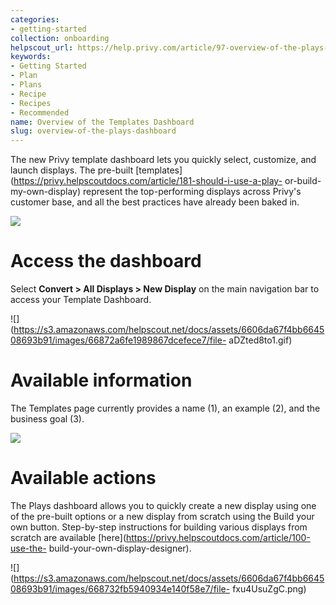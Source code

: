 ```yaml
---
categories:
- getting-started
collection: onboarding
helpscout_url: https://help.privy.com/article/97-overview-of-the-plays-dashboard
keywords:
- Getting Started
- Plan
- Plans
- Recipe
- Recipes
- Recommended
name: Overview of the Templates Dashboard
slug: overview-of-the-plays-dashboard
---
```

The new Privy template dashboard lets you quickly select, customize, and
launch displays. The pre-built
[templates](https://privy.helpscoutdocs.com/article/181-should-i-use-a-play-
or-build-my-own-display) represent the top-performing displays across Privy's
customer base, and all the best practices have already been baked in.

![](https://s3.amazonaws.com/helpscout.net/docs/assets/6606da67f4bb664508693b91/images/668725875173914f806c29c2/file-O6WlnbNjMx.png)

# Access the dashboard

Select **Convert > All Displays > New Display** on the main navigation bar to
access your Template Dashboard.

![](https://s3.amazonaws.com/helpscout.net/docs/assets/6606da67f4bb664508693b91/images/66872a6fe1989867dcefece7/file-
aDZted8to1.gif)

# Available information

The Templates page currently provides a name (1), an example (2), and the
business goal (3).

![](https://s3.amazonaws.com/helpscout.net/docs/assets/6606da67f4bb664508693b91/images/667c6091e1989867dcefe6f0/file-0riGYP2gre.png)

# Available actions

The Plays dashboard allows you to quickly create a new display using one of
the pre-built options or a new display from scratch using the Build your own
button. Step-by-step instructions for building various displays from scratch
are available [here](https://privy.helpscoutdocs.com/article/100-use-the-
build-your-own-display-designer).

![](https://s3.amazonaws.com/helpscout.net/docs/assets/6606da67f4bb664508693b91/images/668732fb5940934e140f58e7/file-
fxu4UsuZgC.png)

